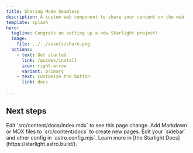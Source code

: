 ```yaml
---
title: Sharing Made Seamless
description: A custom web component to share your content on the web
template: splash
hero:
  tagline: Congrats on setting up a new Starlight project!
  image:
    file: ../../assets/share.png
  actions:
    - text: Get started
      link: /guides/install
      icon: right-arrow
      variant: primary
    - text: Customize the button
      link: docs
      
---
```



## Next steps

<CardGrid>
	<Card title="Update content" icon="pencil">
		Edit `src/content/docs/index.mdx` to see this page change.
	</Card>
	<Card title="Add new content" icon="add-document">
		Add Markdown or MDX files to `src/content/docs` to create new pages.
	</Card>
	<Card title="Configure your site" icon="setting">
		Edit your `sidebar` and other config in `astro.config.mjs`.
	</Card>
	<Card title="Read the docs" icon="open-book">
		Learn more in [the Starlight Docs](https://starlight.astro.build/).
	</Card>
</CardGrid>
